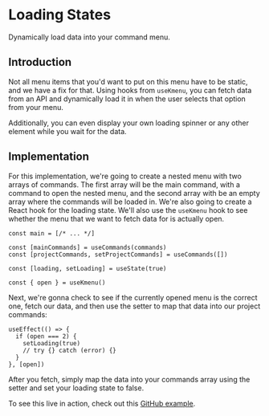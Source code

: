 
# Loading States

Dynamically load data into your command menu.

## Introduction

Not all menu items that you'd want to put on this menu have to be static, and we have a fix for that. Using hooks from `useKmenu`, you can fetch data from an API and dynamically load it in when the user selects that option from your menu.

Additionally, you can even display your own loading spinner or any other element while you wait for the data.

## Implementation

For this implementation, we're going to create a nested menu with two arrays of commands. The first array will be the main command, with a command to open the nested menu, and the second array with be an empty array where the commands will be loaded in. We're also going to create a React hook for the loading state. We'll also use the `useKmenu` hook to see whether the menu that we want to fetch data for is actually open.

```tsx:CommandMenu.tsx
const main = [/* ... */]

const [mainCommands] = useCommands(commands)
const [projectCommands, setProjectCommands] = useCommands([])

const [loading, setLoading] = useState(true)

const { open } = useKmenu()
```

Next, we're gonna check to see if the currently opened menu is the correct one, fetch our data, and then use the setter to map that data into our project commands:

```tsx:CommandMenu.tsx
useEffect(() => {
  if (open === 2) {
    setLoading(true)
    // try {} catch (error) {}
  }
}, [open])
```

After you fetch, simply map the data into your commands array using the setter and set your loading state to false.

To see this live in action, check out this [GitHub example](https://github.com/haaarshsingh/kmenu/blob/master/apps/examples/examples/Loading.tsx).
